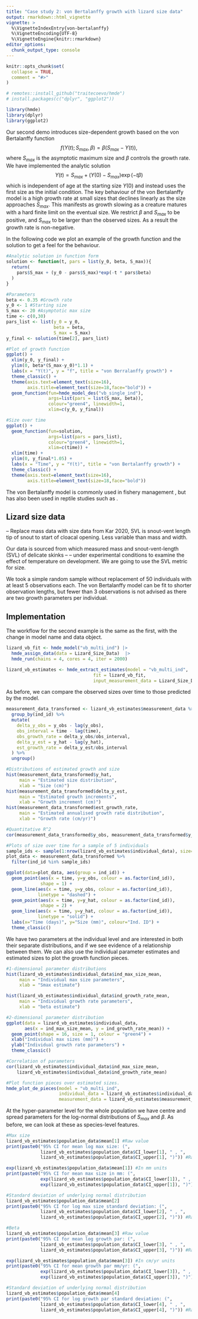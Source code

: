 ```yaml
---
title: "Case study 2: von Bertalanffy growth with lizard size data"
output: rmarkdown::html_vignette
vignette: >
  %\VignetteIndexEntry{von-bertalanffy}
  %\VignetteEncoding{UTF-8}
  %\VignetteEngine{knitr::rmarkdown}
editor_options: 
  chunk_output_type: console
---
```


```r
knitr::opts_chunk$set(
  collapse = TRUE,
  comment = "#>"
)
```

```r
# remotes::install_github("traitecoevo/hmde")
# install.packages(c("dplyr", "ggplot2"))

library(hmde)
library(dplyr)
library(ggplot2)
```

Our second demo introduces size-dependent growth based on the von Bertalanffy function
$$f(Y(t); S_{max}, \beta) = \beta(S_{max} - Y(t)),$$
where $S_{max}$ is the asymptotic maximum size and $\beta$ controls the growth rate. We have implemented the analytic solution
$$Y(t) = S_{max} + (Y(0) - S_{max}) \exp(-t\beta)$$
which is independent of age at the starting size $Y(0)$ and instead uses the first size as the initial condition. The key behaviour of the von Bertalanffy model is a high growth rate at small sizes that declines linearly as the size approaches $S_{max}$. This manifests as growth slowing as a creature matures with a hard finite limit on the eventual size. We restrict $\beta$ and $S_{max}$ to be positive, and $S_{max}$ to be larger than the observed sizes. As a result the growth rate is non-negative. 

In the following code we plot an example of the growth function and the solution to get a feel for the behaviour.
```r
#Analytic solution in function form
solution <- function(t, pars = list(y_0, beta, S_max)){
  return(
    pars$S_max + (y_0 - pars$S_max)*exp(-t * pars$beta)
  )
}

#Parameters
beta <- 0.35 #Growth rate
y_0 <- 1 #Starting size
S_max <- 20 #Asymptotic max size
time <- c(0,30) 
pars_list <- list(y_0 = y_0,
                  beta = beta,
                  S_max = S_max)
y_final <- solution(time[2], pars_list)

#Plot of growth function
ggplot() +
  xlim(y_0, y_final) +
  ylim(0, beta*(S_max-y_0)*1.1) +
  labs(x = "Y(t)", y = "f", title = "von Berralanffy growth") +
  theme_classic() +
  theme(axis.text=element_text(size=16),
        axis.title=element_text(size=18,face="bold")) +
  geom_function(fun=hmde_model_des("vb_single_ind"), 
                args=list(pars = list(S_max, beta)),
                colour="green4", linewidth=1,
                xlim=c(y_0, y_final))

#Size over time
ggplot() +
  geom_function(fun=solution, 
                args=list(pars = pars_list),
                colour="green4", linewidth=1,
                xlim=c(time)) +
  xlim(time) +
  ylim(0, y_final*1.05) +
  labs(x = "Time", y = "Y(t)", title = "von Bertalanffy growth") +
  theme_classic() +
  theme(axis.text=element_text(size=16),
        axis.title=element_text(size=18,face="bold"))

```

The von Bertalanffy model is commonly used in fishery management \citep{flinn2021trends}, but has also been used in reptile studies such as \cite{edmonds2021growing, zhao2020age}.

## Lizard size data
-- Replace mass data with size data from Kar 2020, SVL is snout-vent length tip of snout to start of cloacal opening. Less variable than mass and width.

Our data is sourced from \cite{Kar2023_LizardMass} which measured mass and snout-vent-length (SVL) of delicate skinks -- \textit{Lampropholis delicata} -- under experimental conditions to examine the effect of temperature on development. We are going to use the SVL metric for size.

We took a simple random sample without replacement of 50 individuals with at least 5 observations each. The von Bertalanffy model can be fit to shorter observation lengths, but fewer than 3 observations is not advised as there are two growth parameters per individual. 

## Implementation
The workflow for the second example is the same as the first, with the change in model name and data object.
```r
lizard_vb_fit <- hmde_model("vb_multi_ind") |>
  hmde_assign_data(data = Lizard_Size_Data)  |>
  hmde_run(chains = 4, cores = 4, iter = 2000)

lizard_vb_estimates <- hmde_extract_estimates(model = "vb_multi_ind",
                                 fit = lizard_vb_fit,
                                 input_measurement_data = Lizard_Size_Data)
```

As before, we can compare the observed sizes over time to those predicted by the model.
```r
measurement_data_transformed <- lizard_vb_estimates$measurement_data %>%
  group_by(ind_id) %>%
  mutate(
    delta_y_obs = y_obs - lag(y_obs),
    obs_interval = time - lag(time),
    obs_growth_rate = delta_y_obs/obs_interval,
    delta_y_est = y_hat - lag(y_hat),
    est_growth_rate = delta_y_est/obs_interval
  ) %>%
  ungroup()

#Distributions of estimated growth and size
hist(measurement_data_transformed$y_hat, 
     main = "Estimated size distribution",
     xlab = "Size (cm)")
hist(measurement_data_transformed$delta_y_est, 
     main = "Estimated growth increments",
     xlab = "Growth increment (cm)")
hist(measurement_data_transformed$est_growth_rate, 
     main = "Estimated annualised growth rate distribution",
     xlab = "Growth rate (cm/yr)")

#Quantitative R^2
cor(measurement_data_transformed$y_obs, measurement_data_transformed$y_hat)^2

#Plots of size over time for a sample of 5 individuals
sample_ids <- sample(1:nrow(lizard_vb_estimates$individual_data), size=5)
plot_data <- measurement_data_transformed %>%
  filter(ind_id %in% sample_ids)

ggplot(data=plot_data, aes(group = ind_id)) +
  geom_point(aes(x = time, y=y_obs, colour = as.factor(ind_id)), 
             shape = 1) +
  geom_line(aes(x = time, y=y_obs, colour = as.factor(ind_id)), 
            linetype = "dashed") +
  geom_point(aes(x = time, y=y_hat, colour = as.factor(ind_id)), 
             shape = 2) +
  geom_line(aes(x = time, y=y_hat, colour = as.factor(ind_id)), 
            linetype = "solid") +
  labs(x="Time (days)", y="Size (mm)", colour="Ind. ID") +
  theme_classic()
```

We have two parameters at the individual level and are interested in both their separate distributions, and if we see evidence of a relationship between them. We can also use the individual parameter estimates and estimated sizes to plot the growth function pieces.
```r
#1-dimensional parameter distributions
hist(lizard_vb_estimates$individual_data$ind_max_size_mean,
     main = "Individual max size parameters", 
     xlab = "Smax estimate")

hist(lizard_vb_estimates$individual_data$ind_growth_rate_mean,
     main = "Individual growth rate parameters", 
     xlab = "beta estimate")

#2-dimensional parameter distribution
ggplot(data = lizard_vb_estimates$individual_data, 
       aes(x = ind_max_size_mean, y = ind_growth_rate_mean)) +
  geom_point(shape = 16, size = 1, colour = "green4") +
  xlab("Individual max sizes (mm)") +
  ylab("Individual growth rate parameters") +
  theme_classic()

#Correlation of parameters
cor(lizard_vb_estimates$individual_data$ind_max_size_mean,
    lizard_vb_estimates$individual_data$ind_growth_rate_mean)

#Plot function pieces over estimated sizes.
hmde_plot_de_pieces(model = "vb_multi_ind",
                    individual_data = lizard_vb_estimates$individual_data,
                    measurement_data = lizard_vb_estimates$measurement_data)
```

At the hyper-parameter level for the whole population we have centre and spread parameters for the log-normal distributions of $S_{max}$ and $\beta$. As before, we can look at these as species-level features.
```r
#Max size
lizard_vb_estimates$population_data$mean[1] #Raw value
print(paste0("95% CI for mean log max size: (", 
             lizard_vb_estimates$population_data$CI_lower[1], " , ",
             lizard_vb_estimates$population_data$CI_upper[1], ")")) #Raw CI

exp(lizard_vb_estimates$population_data$mean[1]) #In mm units
print(paste0("95% CI for mean max size in mm: (", 
             exp(lizard_vb_estimates$population_data$CI_lower[1]), " , ",
             exp(lizard_vb_estimates$population_data$CI_upper[1]), ")"))

#Standard deviation of underlying normal distribution
lizard_vb_estimates$population_data$mean[2]
print(paste0("95% CI for log max size standard deviation: (", 
             lizard_vb_estimates$population_data$CI_lower[2], " , ",
             lizard_vb_estimates$population_data$CI_upper[2], ")")) #Raw CI

#Beta
lizard_vb_estimates$population_data$mean[3] #Raw value
print(paste0("95% CI for mean log growth par: (", 
             lizard_vb_estimates$population_data$CI_lower[3], " , ",
             lizard_vb_estimates$population_data$CI_upper[3], ")")) #Raw CI

exp(lizard_vb_estimates$population_data$mean[3]) #In cm/yr units
print(paste0("95% CI for mean growth par mm/yr: (", 
             exp(lizard_vb_estimates$population_data$CI_lower[3]), " , ",
             exp(lizard_vb_estimates$population_data$CI_upper[3]), ")"))

#Standard deviation of underlying normal distribution
lizard_vb_estimates$population_data$mean[4]
print(paste0("95% CI for log growth par standard deviation: (", 
             lizard_vb_estimates$population_data$CI_lower[4], " , ",
             lizard_vb_estimates$population_data$CI_upper[4], ")")) #Raw CI

```
